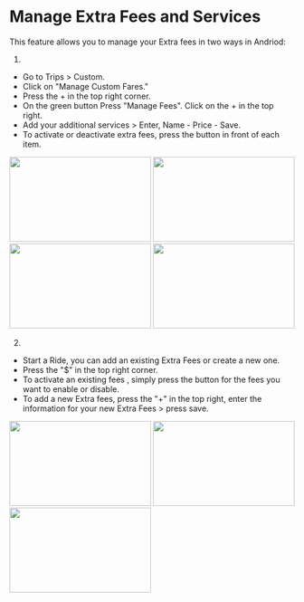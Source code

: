 # Manage  Extra Fees and Services

This feature allows you to manage your Extra fees in two ways in Andriod:

1.
* Go to Trips > Custom.
* Click on "Manage Custom Fares."
* Press the + in the top right corner.
* On the green button Press "Manage Fees". Click on the + in the top right.
* Add your additional services > Enter, Name -  Price - Save.
* To activate or deactivate extra fees, press the button in front of each item.


<img height="150" src="https://www.meterapp.co/custom_fees/Screenshot_1701277862.png" width="250"/>
<img height="150" src="https://www.meterapp.co/custom_fees/Screenshot_1701277866.png" width="250"/>
<img height="150" src="https://www.meterapp.co/custom_fees/Screenshot_1701277869.png" width="250"/>
<img height="150" src="https://www.meterapp.co/custom_fees/Screenshot_1701277885.png" width="250"/>

2. 
* Start a Ride, you can add an existing  Extra Fees  or create a new one.
* Press the "$"  in the top right corner.
* To activate an existing  fees , simply press the button for the fees you want to enable or disable.
* To add a new Extra fees, press the "+" in the top right, enter the information for your new  Extra Fees > press save.

<img height="150" src="https://www.meterapp.co/custom_fees/Screenshot_1701279253.png" width="250"/>
<img height="150" src="https://www.meterapp.co/custom_fees/Screenshot_1701279258.png" width="250"/>
<img height="150" src="https://www.meterapp.co/custom_fees/Screenshot_1701279263.png" width="250"/>

